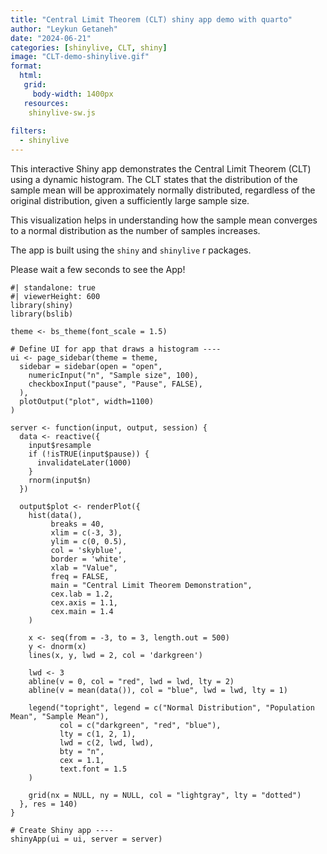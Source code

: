 ```yaml
---
title: "Central Limit Theorem (CLT) shiny app demo with quarto"
author: "Leykun Getaneh"
date: "2024-06-21"
categories: [shinylive, CLT, shiny]
image: "CLT-demo-shinylive.gif"
format: 
  html: 
   grid: 
     body-width: 1400px
   resources: 
    shinylive-sw.js
  
filters:
  - shinylive
---
```


This interactive Shiny app demonstrates the Central Limit Theorem (CLT) using a dynamic histogram. The CLT states that the distribution of the sample mean will be approximately normally distributed, regardless of the original distribution, given a sufficiently large sample size.

This visualization helps in understanding how the sample mean converges to a normal distribution as the number of samples increases.

The app is built using the `shiny` and `shinylive` r packages.

<!-- ::: callout-tip -->
<!-- Please wait a few seconds to see the App! -->
<!-- ::: -->

::: callout-note
Please wait a few seconds to see the App!
:::



```shinylive-r
#| standalone: true
#| viewerHeight: 600
library(shiny)
library(bslib)

theme <- bs_theme(font_scale = 1.5)

# Define UI for app that draws a histogram ----
ui <- page_sidebar(theme = theme,
  sidebar = sidebar(open = "open",
    numericInput("n", "Sample size", 100),
    checkboxInput("pause", "Pause", FALSE),
  ),
  plotOutput("plot", width=1100)
)

server <- function(input, output, session) {
  data <- reactive({
    input$resample
    if (!isTRUE(input$pause)) {
      invalidateLater(1000)
    }
    rnorm(input$n)
  })
  
  output$plot <- renderPlot({
    hist(data(),
         breaks = 40,
         xlim = c(-3, 3),
         ylim = c(0, 0.5),
         col = 'skyblue',
         border = 'white',
         xlab = "Value",
         freq = FALSE,
         main = "Central Limit Theorem Demonstration",
         cex.lab = 1.2,
         cex.axis = 1.1,
         cex.main = 1.4
    )
    
    x <- seq(from = -3, to = 3, length.out = 500)
    y <- dnorm(x)
    lines(x, y, lwd = 2, col = 'darkgreen')
    
    lwd <- 3
    abline(v = 0, col = "red", lwd = lwd, lty = 2)
    abline(v = mean(data()), col = "blue", lwd = lwd, lty = 1)
    
    legend("topright", legend = c("Normal Distribution", "Population Mean", "Sample Mean"),
           col = c("darkgreen", "red", "blue"),
           lty = c(1, 2, 1),
           lwd = c(2, lwd, lwd),
           bty = "n",
           cex = 1.1,
           text.font = 1.5
    )
    
    grid(nx = NULL, ny = NULL, col = "lightgray", lty = "dotted")
  }, res = 140)
}

# Create Shiny app ----
shinyApp(ui = ui, server = server)
```